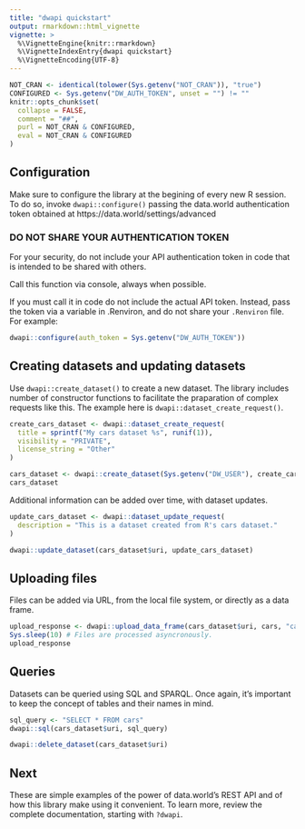 ```yaml
---
title: "dwapi quickstart"
output: rmarkdown::html_vignette
vignette: >
  %\VignetteEngine{knitr::rmarkdown}
  %\VignetteIndexEntry{dwapi quickstart}
  %\VignetteEncoding{UTF-8}
---
```

```r
NOT_CRAN <- identical(tolower(Sys.getenv("NOT_CRAN")), "true")
CONFIGURED <- Sys.getenv("DW_AUTH_TOKEN", unset = "") != ""
knitr::opts_chunk$set(
  collapse = FALSE,
  comment = "##",
  purl = NOT_CRAN & CONFIGURED,
  eval = NOT_CRAN & CONFIGURED
)
```

## Configuration

Make sure to configure the library at the begining of every new R session.
To do so, invoke `dwapi::configure()` passing the data.world authentication token obtained at https://data.world/settings/advanced

### DO NOT SHARE YOUR AUTHENTICATION TOKEN

For your security, do not include your API authentication token in code that
is intended to be shared with others.

Call this function via console, always when possible.

If you must call it in code do not include the actual API token.
Instead, pass the token via a variable in .Renviron, and do not share
your `.Renviron` file. For example:

```r
dwapi::configure(auth_token = Sys.getenv("DW_AUTH_TOKEN"))
```

## Creating datasets and updating datasets

Use `dwapi::create_dataset()` to create a new dataset.
The library includes number of constructor functions to facilitate the praparation of complex requests like this. The example here is `dwapi::dataset_create_request()`.
```r
create_cars_dataset <- dwapi::dataset_create_request(
  title = sprintf("My cars dataset %s", runif(1)),
  visibility = "PRIVATE",
  license_string = "Other"
)

cars_dataset <- dwapi::create_dataset(Sys.getenv("DW_USER"), create_cars_dataset)
cars_dataset
```

Additional information can be added over time, with dataset updates.
```r
update_cars_dataset <- dwapi::dataset_update_request(
  description = "This is a dataset created from R's cars dataset."
)

dwapi::update_dataset(cars_dataset$uri, update_cars_dataset)
```

## Uploading files

Files can be added via URL, from the local file system, or directly as a data frame.
```r
upload_response <- dwapi::upload_data_frame(cars_dataset$uri, cars, "cars.csv")
Sys.sleep(10) # Files are processed asyncronously.
upload_response
```

## Queries

Datasets can be queried using SQL and SPARQL.
Once again, it's important to keep the concept of tables and their names in mind.
```r
sql_query <- "SELECT * FROM cars"
dwapi::sql(cars_dataset$uri, sql_query)
```

```r
dwapi::delete_dataset(cars_dataset$uri)
```

## Next

These are simple examples of the power of data.world's REST API and of how this library make using it convenient.
To learn more, review the complete documentation, starting with `?dwapi`.
